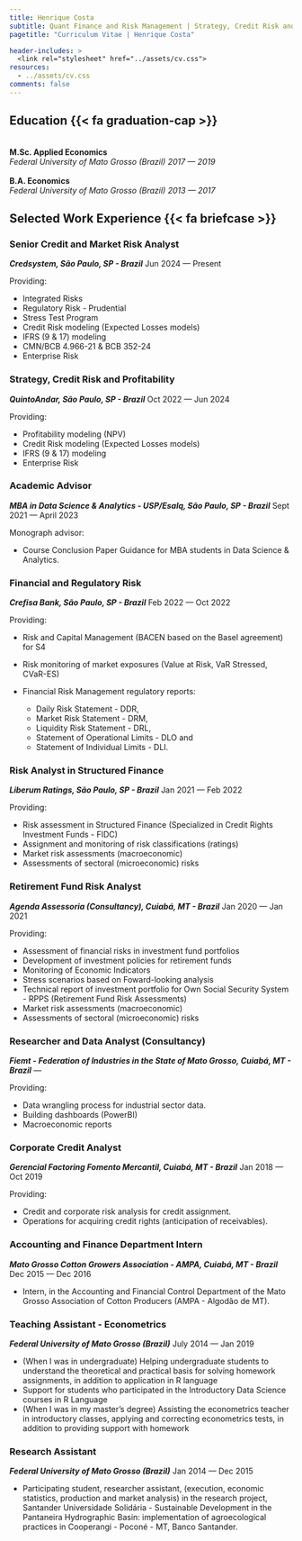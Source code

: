 ```yaml
---
title: Henrique Costa
subtitle: Quant Finance and Risk Management | Strategy, Credit Risk and Profitability
pagetitle: "Curriculum Vitae | Henrique Costa"

header-includes: >
  <link rel="stylesheet" href="../assets/cv.css">
resources:
  - ../assets/cv.css
comments: false
---
```


## Education  {{< fa graduation-cap >}}

\
**M.Sc. Applied Economics**
\
*Federal University of Mato Grosso (Brazil)* [*2017 --- 2019*]{.cvdate}
\
\
**B.A. Economics**
\
*Federal University of Mato Grosso (Brazil)* [*2013 --- 2017*]{.cvdate}
\

## Selected Work Experience  {{< fa briefcase >}}


### Senior Credit and Market Risk Analyst

***Credsystem, São Paulo, SP - Brazil*** [Jun 2024 --- Present]{.cvdate}

Providing: 

- Integrated Risks
- Regulatory Risk - Prudential
- Stress Test Program
- Credit Risk modeling (Expected Losses models)
- IFRS (9 & 17) modeling
- CMN/BCB 4.966-21 & BCB 352-24
- Enterprise Risk


### Strategy, Credit Risk and Profitability

***QuintoAndar, São Paulo, SP - Brazil*** [Oct 2022 --- Jun 2024]{.cvdate}

Providing: 

- Profitability modeling (NPV)
- Credit Risk modeling (Expected Losses models)
- IFRS (9 & 17) modeling
- Enterprise Risk

### Academic Advisor 

***MBA in Data Science & Analytics - USP/Esalq, São Paulo, SP - Brazil*** [Sept 2021 --- April 2023]{.cvdate}

Monograph advisor: 

- Course Conclusion Paper Guidance for MBA students in Data Science & Analytics.

### Financial and Regulatory Risk

***Crefisa Bank, São Paulo, SP - Brazil*** [Feb 2022 --- Oct 2022]{.cvdate}

Providing: 

- Risk and Capital Management (BACEN based on the Basel agreement) for S4
- Risk monitoring of market exposures (Value at Risk, VaR Stressed, CVaR-ES)

- Financial Risk Management regulatory reports:
  - Daily Risk Statement - DDR,
  - Market Risk Statement - DRM,
  - Liquidity Risk Statement - DRL,
  - Statement of Operational Limits - DLO and
  - Statement of Individual Limits - DLI.

### Risk Analyst in Structured Finance

***Liberum Ratings, São Paulo, SP - Brazil*** [Jan 2021 --- Feb 2022]{.cvdate}

Providing: 

- Risk assessment in Structured Finance (Specialized in Credit Rights Investment Funds - FIDC)
- Assignment and monitoring of risk classifications (ratings)
- Market risk assessments (macroeconomic)
- Assessments of sectoral (microeconomic) risks

### Retirement Fund Risk Analyst

***Agenda Assessoria (Consultancy), Cuiabá, MT - Brazil*** [Jan 2020 --- Jan 2021]{.cvdate}

Providing: 

- Assessment of financial risks in investment fund portfolios
- Development of investment policies for retirement funds
- Monitoring of Economic Indicators 
- Stress scenarios based on Foward-looking analysis 
- Technical report of investment portfolio for Own Social Security System - RPPS (Retirement Fund Risk Assessments)
- Market risk assessments (macroeconomic)
- Assessments of sectoral (microeconomic) risks

### Researcher and Data Analyst (Consultancy)

***Fiemt - Federation of Industries in the State of Mato Grosso, Cuiabá, MT - Brazil*** [---]{.cvdate}

Providing: 

- Data wrangling process for industrial sector data.
- Building dashboards (PowerBI)
- Macroeconomic reports

### Corporate Credit Analyst

***Gerencial Factoring Fomento Mercantil, Cuiabá, MT - Brazil*** [Jan 2018 --- Oct 2019]{.cvdate}

Providing: 

- Credit and corporate risk analysis for credit assignment.
- Operations for acquiring credit rights (anticipation of receivables).

### Accounting and Finance Department Intern

***Mato Grosso Cotton Growers Association - AMPA, Cuiabá, MT - Brazil*** [Dec 2015 --- Dec 2016]{.cvdate}

- Intern, in the Accounting and Financial Control Department of the Mato Grosso Association of Cotton Producers (AMPA - Algodão de MT).

### Teaching Assistant - Econometrics

***Federal University of Mato Grosso (Brazil)*** [July 2014 --- Jan 2019]{.cvdate}

- (When I was in undergraduate) Helping undergraduate students to understand the theoretical and practical basis for solving homework assignments, in addition to application in R language
- Support for students who participated in the Introductory Data Science courses in R Language
- (When I was in my master's degree) Assisting the econometrics teacher in introductory classes, applying and correcting econometrics tests, in addition to providing support with homework


### Research Assistant

***Federal University of Mato Grosso (Brazil)*** [Jan 2014 --- Dec 2015]{.cvdate}

- Participating student, researcher assistant, (execution, economic statistics, production and market analysis) in the research project, Santander Universidade Solidária - Sustainable Development in the Pantaneira Hydrographic Basin: implementation of agroecological practices in Cooperangi - Poconé - MT, Banco Santander.

